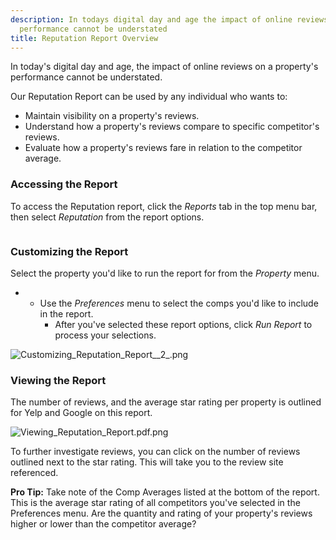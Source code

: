 ```yaml
---
description: In todays digital day and age the impact of online reviews on a propertys
  performance cannot be understated
title: Reputation Report Overview
---
```


In today's digital day and age, the impact of online reviews on a property's performance cannot be understated.


Our Reputation Report can be used by any individual who wants to:


+ Maintain visibility on a property's reviews.
+ Understand how a property's reviews compare to specific competitor's reviews.
+ Evaluate how a property's reviews fare in relation to the competitor average.


### Accessing the Report


To access the Reputation report, click the *Reports* tab in the top menu bar, then select *Reputation* from the report options.


<Frame caption="Overview of customizable report options for property and research data.">
  <img src="/images/radix/f387ba8a59f910c38b77fa8364e803d4084856c2.png" alt="" />
</Frame>


### Customizing the Report


Select the property you'd like to run the report for from the *Property* menu. 


* + Use the *Preferences* menu to select the comps you'd like to include in the report.
	+ After you've selected these report options, click *Run Report* to process your selections.


<Frame caption="Property selection and report generation interface for Radix Reports.">
  <img src="/images/radix/168c8d3821baac0b559daeb6bf0fd5388f892342.png" alt="Customizing_Reputation_Report__2_.png" />
</Frame>


### Viewing the Report


The number of reviews, and the average star rating per property is outlined for Yelp and Google on this report. 


<Frame caption="Table displaying property names, addresses, and review ratings from Yelp and Google.">
  <img src="/images/radix/70e4f149e6ad4d82392a5e611c2ea1a759f8fa5a.png" alt="Viewing_Reputation_Report.pdf.png" />
</Frame>


To further investigate reviews, you can click on the number of reviews outlined next to the star rating. This will take you to the review site referenced. 



**Pro Tip:** Take note of the Comp Averages listed at the bottom of the report. This is the average star rating of all competitors you've selected in the Preferences menu. Are the quantity and rating of your property's reviews higher or lower than the competitor average?